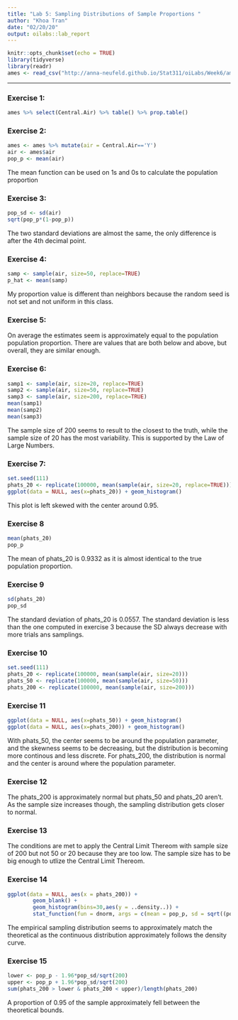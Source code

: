 ```yaml
---
title: "Lab 5: Sampling Distributions of Sample Proportions "
author: "Khoa Tran"
date: "02/20/20"
output: oilabs::lab_report
---
```


```r
knitr::opts_chunk$set(echo = TRUE)
library(tidyverse)
library(readr)
ames <- read_csv("http://anna-neufeld.github.io/Stat311/oiLabs/Week6/ames.csv")
```

* * *

### Exercise 1: 

```r
ames %>% select(Central.Air) %>% table() %>% prop.table()
```

### Exercise 2:

```r
ames <- ames %>% mutate(air = Central.Air=='Y')
air <- ames$air
pop_p <- mean(air)
```

The mean function can be used on 1s and 0s to calculate the population proportion

### Exercise 3: 

```r
pop_sd <- sd(air)
sqrt(pop_p*(1-pop_p))
```

The two standard deviations are almost the same, the only difference is after the 4th decimal point.


### Exercise 4: 

```r
samp <- sample(air, size=50, replace=TRUE)
p_hat <- mean(samp)
```

My proportion value is different than neighbors because the random seed is not set and not uniform in this class.

### Exercise 5:

On average the estimates seem is approximately equal to the population population proportion. There are values that are both below and above, but overall, they are similar enough.

### Exercise 6:

```r
samp1 <- sample(air, size=20, replace=TRUE)
samp2 <- sample(air, size=50, replace=TRUE)
samp3 <- sample(air, size=200, replace=TRUE)
mean(samp1)
mean(samp2)
mean(samp3)
```

The sample size of 200 seems to result to the closest to the truth, while the sample size of 20 has the most variability. This is supported by the Law of Large Numbers.

### Exercise 7: 

```r
set.seed(111)
phats_20 <- replicate(100000, mean(sample(air, size=20, replace=TRUE)))
ggplot(data = NULL, aes(x=phats_20)) + geom_histogram()
```

This plot is left skewed with the center around 0.95.

### Exercise 8

```r
mean(phats_20)
pop_p
```

The mean of phats_20 is 0.9332 as it is almost identical to the true population proportion. 


### Exercise 9

```r
sd(phats_20)
pop_sd
```

The standard deviation of phats_20 is 0.0557. The standard deviation is less than the one computed in exercise 3 because the SD always decrease with more trials ans samplings.

### Exercise 10

```r
set.seed(111)
phats_20 <- replicate(100000, mean(sample(air, size=20)))
phats_50 <- replicate(100000, mean(sample(air, size=50)))
phats_200 <- replicate(100000, mean(sample(air, size=200)))
```

### Exercise 11
```r
ggplot(data = NULL, aes(x=phats_50)) + geom_histogram()
ggplot(data = NULL, aes(x=phats_200)) + geom_histogram()
```

With phats_50, the center seems to be around the population parameter, and the skewness seems to be decreasing, but the distribution is becoming more continous and less discrete. For phats_200, the distribution is normal and the center is around where the population parameter.

### Exercise 12

The phats_200 is approximately normal but phats_50 and phats_20 aren't. As the sample size increases though, the sampling distribution gets closer to normal.

### Exercise 13

The conditions are met to apply the Central Limit Thereom with sample size of 200 but not 50 or 20 because they are too low. The sample size has to be big enough to utlize the Central Limit Thereom.

### Exercise 14

```r
ggplot(data = NULL, aes(x = phats_200)) +
        geom_blank() +
        geom_histogram(bins=30,aes(y = ..density..)) +
        stat_function(fun = dnorm, args = c(mean = pop_p, sd = sqrt((pop_p)*(1-pop_p)/200)), col = "tomato")
```

The empirical sampling distribution seems to approximately match the theoretical as the continuous distribution approximately follows the density curve.

### Exercise 15

```r
lower <- pop_p - 1.96*pop_sd/sqrt(200)
upper <- pop_p + 1.96*pop_sd/sqrt(200)
sum(phats_200 > lower & phats_200 < upper)/length(phats_200)
```

A proportion of 0.95 of the sample approximately fell between the theoretical bounds.



